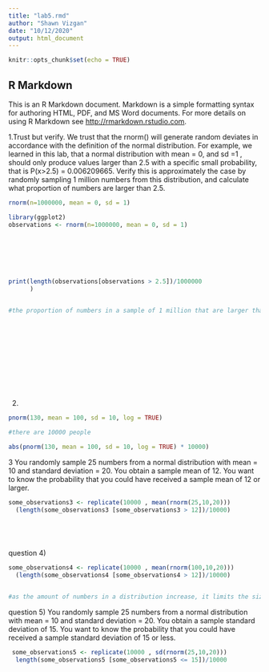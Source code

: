 ```yaml
---
title: "lab5.rmd"
author: "Shawn Vizgan"
date: "10/12/2020"
output: html_document
---
```


```r
knitr::opts_chunk$set(echo = TRUE)
```

## R Markdown

This is an R Markdown document. Markdown is a simple formatting syntax for authoring HTML, PDF, and MS Word documents. For more details on using R Markdown see <http://rmarkdown.rstudio.com>.


1.Trust but verify. We trust that the rnorm() will generate random deviates in accordance with the definition of the normal distribution. For example, we learned in this lab, that a normal distribution with mean = 0, and sd =1 , should only produce values larger than 2.5 with a specific small probability, that is P(x>2.5) = 0.006209665. Verify this is approximately the case by randomly sampling 1 million numbers from this distribution, and calculate what proportion of numbers are larger than 2.5.
```r
rnorm(n=1000000, mean = 0, sd = 1)

library(ggplot2)
observations <- rnorm(n=1000000, mean = 0, sd = 1)
                        






print(length(observations[observations > 2.5])/1000000
      )


#the proportion of numbers in a sample of 1 million that are larger than 2.5 is even smaller in this case.













```
2)
```r

pnorm(130, mean = 100, sd = 10, log = TRUE)

#there are 10000 people

abs(pnorm(130, mean = 100, sd = 10, log = TRUE) * 10000)
```




3 You randomly sample 25 numbers from a normal distribution with mean = 10 and standard deviation = 20. You obtain a sample mean of 12. You want to know the probability that you could have received a sample mean of 12 or larger.
```r



some_observations3 <- replicate(10000 , mean(rnorm(25,10,20)))
  (length(some_observations3 [some_observations3 > 12])/10000)






```




question 4)
```r


some_observations4 <- replicate(10000 , mean(rnorm(100,10,20)))
  (length(some_observations4 [some_observations4 > 12])/10000)


#as the amount of numbers in a distribution increase, it limits the size of values that are larger than the mean. 100 is the square of 10, and 25 is the suare of 5, so 4 times the number of samples means ends up causing there to be half the probability of having a value 12 or more.
```



question 5) You randomly sample 25 numbers from a normal distribution with mean = 10 and standard deviation = 20. You obtain a sample standard deviation of 15. You want to know the probability that you could have received a sample standard deviation of 15 or less.

```r
 some_observations5 <- replicate(10000 , sd(rnorm(25,10,20)))
  length(some_observations5 [some_observations5 <= 15])/10000
```